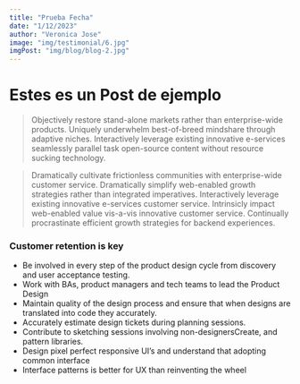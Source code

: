 ```yaml
---
title: "Prueba Fecha"
date: "1/12/2023"
author: "Veronica Jose"
image: "img/testimonial/6.jpg"
imgPost: "img/blog/blog-2.jpg"
---
```


<MdxPage 
title="Why customer retention is the ultimate growth strategy"
date="30/10/2023"
author="Veronica J. Narciso"
job="Head of Designer"
description="Lidera y supervisa la visión creativa, la estrategia y la ejecución de proyectos de diseño."
image="img/testimonial/6.jpg">

# Estes es un Post de ejemplo

> Objectively restore stand-alone markets rather than enterprise-wide products. Uniquely underwhelm best-of-breed mindshare through adaptive niches. Interactively leverage existing innovative e-services seamlessly parallel task open-source content without resource sucking technology.

> Dramatically cultivate frictionless communities with enterprise-wide customer service. Dramatically simplify web-enabled growth strategies rather than integrated imperatives. Interactively leverage existing innovative e-services customer service. Intrinsicly impact web-enabled value vis-a-vis innovative customer service. Continually procrastinate efficient growth strategies for backend experiences.

### Customer retention is key

- Be involved in every step of the product design cycle from discovery and user acceptance testing.
- Work with BAs, product managers and tech teams to lead the Product Design
- Maintain quality of the design process and ensure that when designs are translated into code they accurately.
- Accurately estimate design tickets during planning sessions.
- Contribute to sketching sessions involving non-designersCreate, and pattern libraries.
- Design pixel perfect responsive UI’s and understand that adopting common interface
- Interface patterns is better for UX than reinventing the wheel

</MdxPage>